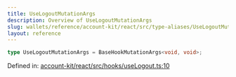 ```yaml
---
title: UseLogoutMutationArgs
description: Overview of UseLogoutMutationArgs
slug: wallets/reference/account-kit/react/src/type-aliases/UseLogoutMutationArgs
layout: reference
---
```


```ts
type UseLogoutMutationArgs = BaseHookMutationArgs<void, void>;
```

Defined in: [account-kit/react/src/hooks/useLogout.ts:10](https://github.com/alchemyplatform/aa-sdk/blob/e3c1a23e6e03f44bf2db3afddb97a91b175cba58/account-kit/react/src/hooks/useLogout.ts#L10)

